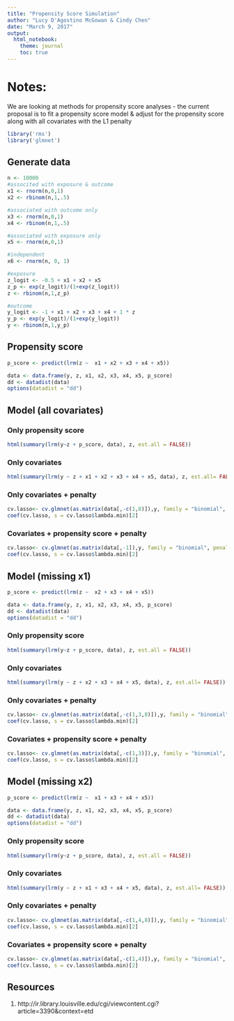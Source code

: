 ```yaml
---
title: "Propensity Score Simulation"
author: "Lucy D'Agostino McGowan & Cindy Chen"
date: "March 9, 2017"
output: 
  html_notebook:
    theme: journal
    toc: true
---
```


# Notes:
We are looking at methods for propensity score analyses - the current proposal is to fit a propensity score model & adjust for the propensity score along with all covariates with the L1 penalty
```r
library('rms')
library('glmnet')
```

## Generate data

```r
n <- 10000
#associted with exposure & outcome
x1 <- rnorm(n,0,1)
x2 <- rbinom(n,1,.5)

#associated with outcome only
x3 <- rnorm(n,0,1)
x4 <- rbinom(n,1,.5)

#associated with exposure only
x5 <- rnorm(n,0,1)

#independent
x6 <- rnorm(n, 0, 1)

#exposure
z_logit <- -0.5 + x1 + x2 + x5
z_p <- exp(z_logit)/(1+exp(z_logit))
z <- rbinom(n,1,z_p)

#outcome
y_logit <- -1 + x1 + x2 + x3 + x4 + 1 * z
y_p <- exp(y_logit)/(1+exp(y_logit))
y <- rbinom(n,1,y_p)
```

## Propensity score

```r
p_score <- predict(lrm(z ~  x1 + x2 + x3 + x4 + x5))

data <- data.frame(y, z, x1, x2, x3, x4, x5, p_score)
dd <- datadist(data)
options(datadist = "dd")
```


## Model (all covariates)

### Only propensity score
```r
html(summary(lrm(y~z + p_score, data), z, est.all = FALSE))
```
### Only covariates
```r
html(summary(lrm(y ~ z + x1 + x2 + x3 + x4 + x5, data), z, est.all= FALSE))
```

### Only covariates + penalty
```r
cv.lasso<- cv.glmnet(as.matrix(data[,-c(1,8)]),y, family = "binomial", penalty.factor = c(0,1,1,1,1,1))
coef(cv.lasso, s = cv.lasso$lambda.min)[2]

```

### Covariates + propensity score + penalty
 
```r
cv.lasso<- cv.glmnet(as.matrix(data[,-1]),y, family = "binomial", penalty.factor = c(0,1,1,1,1,1,0))
coef(cv.lasso, s = cv.lasso$lambda.min)[2]
```

## Model (missing x1)


```r
p_score <- predict(lrm(z ~  x2 + x3 + x4 + x5))

data <- data.frame(y, z, x1, x2, x3, x4, x5, p_score)
dd <- datadist(data)
options(datadist = "dd")
```

### Only propensity score
```r
html(summary(lrm(y~z + p_score, data), z, est.all = FALSE))
```
### Only covariates
```r
html(summary(lrm(y ~ z + x2 + x3 + x4 + x5, data), z, est.all= FALSE))
```

### Only covariates + penalty
```r
cv.lasso<- cv.glmnet(as.matrix(data[,-c(1,3,8)]),y, family = "binomial", penalty.factor = c(0,1,1,1,1))
coef(cv.lasso, s = cv.lasso$lambda.min)[2]
```

### Covariates + propensity score + penalty
 
```r
cv.lasso<- cv.glmnet(as.matrix(data[,-c(1,3)]),y, family = "binomial", penalty.factor = c(0,1,1,1,1,0))
coef(cv.lasso, s = cv.lasso$lambda.min)[2]
```

## Model (missing x2)


```r
p_score <- predict(lrm(z ~  x1 + x3 + x4 + x5))

data <- data.frame(y, z, x1, x2, x3, x4, x5, p_score)
dd <- datadist(data)
options(datadist = "dd")
```

### Only propensity score
```r
html(summary(lrm(y~z + p_score, data), z, est.all = FALSE))
```

### Only covariates
```r
html(summary(lrm(y ~ z + x1 + x3 + x4 + x5, data), z, est.all= FALSE))
```

### Only covariates + penalty
```r
cv.lasso<- cv.glmnet(as.matrix(data[,-c(1,4,8)]),y, family = "binomial", penalty.factor = c(0,1,1,1,1))
coef(cv.lasso, s = cv.lasso$lambda.min)[2]
```

### Covariates + propensity score + penalty
 
```r
cv.lasso<- cv.glmnet(as.matrix(data[,-c(1,4)]),y, family = "binomial", penalty.factor = c(0,1,1,1,1,0))
coef(cv.lasso, s = cv.lasso$lambda.min)[2]
```

## Resources
1. http://ir.library.louisville.edu/cgi/viewcontent.cgi?article=3390&context=etd